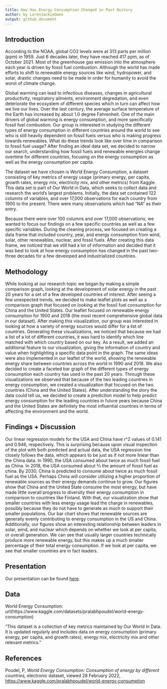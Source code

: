 ```yaml
---
title: How Has Energy Consumption Changed in Past History
author: by LorenJackieOwen
output: github_document
---
```


## Introduction
According to the NOAA,  global CO2 levels were at 313 parts per million (ppm) in 1959. Just 6 decades later, they have reached 417 ppm, as of October 2021. Most of the greenhouse gas emission into the atmosphere each year is driven by fossil fuel combustion. Although the world has made efforts to shift to renewable energy sources like wind, hydropower, and solar, drastic changes need to be made in order for humanity to avoid the worst of climate change. 

Global warming can lead to infectious diseases, changes in agricultural productivity, respiratory ailments, environment degredation, and even deteriorate the ecosystem of different species which in turn can affect how we live our lives. Over the last century, the average surface temperature of the Earth has increased by about 1.0 degree Fahrenheit. One of the main drivers of global warming is energy consumption, and more specifically fossil fuel combustion. Our group is interested in studying the different types of  energy consumption in different countries around the world to see who is still heavily dependent on fossil fuels versus who is making progress towards renewables. What do these trends look like over time in comparison to fossil fuel usage? After finding an ideal data set, we decided to narrow our search, understanding how fossil fuels and renewable energies change overtime for different countries, focusing on the energy consumption as well as the energy consumption per capita. 

The dataset we have chosen is World Energy Consumption, a dataset consisting of key metrics of energy usage (primary energy, per capita, growth rates, energy mix, electricity mix, and other metrics) from Kaggle. This data set is part of Our World in Data, which seeks to collect data and research the world's largest problems. Initially, the data set contained 122 columns of variables, and over 17,000 observations for each country from 1900 to the present. There were many observations which had “NA" as their entry. 

Because there were over 100 columns and over 17,000 observations, we wanted to focus our findings on a few specific countries as well as a few specific variables. During the cleaning process, we focused on creating a data frame that included country, year, and energy consumption from wind, solar, other renewables, nuclear, and fossil fuels. After creating this data frame, we noticed that we still had a lot of information and decided that it was best to look at how energy consumption has changed in the past two-three decades for a few developed and industrialized countries. 

## Methodology
While looking at our research topic we began by making a simple comparison graph, looking at the development of solar energy in the past 20 years for a set of a few developed countries of interest. After seeing a few unexpected trends, we decided to make leaflet plots as well as a comparison graph that focused on looking at the fossil fuel consumption for China and the United States. Our leaflet focused on renewable energy consumption for 1900 and 2018 (the most recent comprehensive global data in our dataset). After making this visualization, our group was interested in looking at how a variety of energy sources would differ for a list of countries. Generating these visualizations, we noticed that because we had a list of a lot of different countries, it was hard to identify which line matched with which country based on our key. As a result, we added an additional feature to our visualization, giving the information of country and value when highlighting a specific data point in the graph. The same ideas were also implemented in our leaflet of the world, showing the renewable energy share between countries across the world in 1990 and 2018. We also decided to create a faceted bar graph of the different types of energy consumption each country has used in the past 20 years. Through these visualizations we observed that because of the two leading countries in energy consumption, we created a visualization that focused on the two countries (China and the United States). After understanding the story the data could tell us, we decided to create a prediction model to help predict energy consumption for the leading countries in future years because China and the United States are definitely the most influential countries in terms of affecting the environment and the world. 

## Findings + Discussion
Our linear regression models for the USA and China have r^2 values of 0.141 and 0.946, respectively.  This is surprising because upon visual inspection of the plot with both predicted and actual data, the USA regression line closely follows the data, which appears to be just as if not more linear than the China data.  In 1990, the USA consumed about twice as much fossil fuel as China.  In 2018, the USA consumed about ⅔ the amount of fossil fuel as china.  By 2030, China is predicted to consume about twice as much fossil fuel as the USA.  Perhaps China will consider utilizing a higher proportion of renewable sources as their energy demands continue to grow. Our figures show that China and the United State consume the most energy, but have made little overall progress to diversity their energy consumption in comparison to countries like Finland. With that, our visualization show that smaller countries with less energy usage lead the charge in renewables, possibly because they do not have to generate as much to support their smaller populations. Our bar chart shows that renewable sources are generally evenly contributing to energy consumption in the US and China. Additionally, our figures show an interesting relationship between leaders in solar, wind, and nuclear which depends on whether we look at per capita, or overall generation. We can see that usually larger countries technically produce more renewable energy, but this makes up a much smaller percentage of their total energy consumption. If we look at per capita, we see that smaller countries are in fact leaders. 


## Presentation

Our presentation can be found [here](presentation/presentation.html).

## Data 
World Energy Consumption: 
url(https://www.kaggle.com/datasets/pralabhpoudel/world-energy-consumption)

“This dataset is a collection of key metrics maintained by Our World in Data. It is updated regularly and includes data on energy consumption (primary energy, per capita, and growth rates), energy mix, electricity mix and other relevant metrics.”


## References

Poudel, P, _World Energy Consumption: Consumption of energy by different countries,_ electronic dataset, viewed 28 February 2022, <https://www.kaggle.com/pralabhpoudel/world-energy-consumption> 

